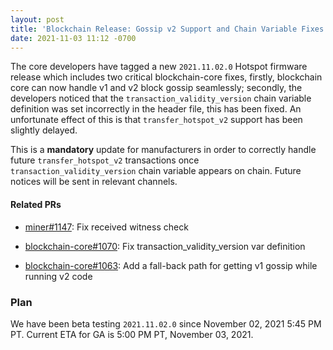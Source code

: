 ```yaml
---
layout: post
title: 'Blockchain Release: Gossip v2 Support and Chain Variable Fixes'
date: 2021-11-03 11:12 -0700
---
```


The core developers have tagged a new `2021.11.02.0` Hotspot firmware release which includes two
critical blockchain-core fixes, firstly, blockchain core can now handle v1 and v2 block gossip
seamlessly; secondly, the developers noticed that the `transaction_validity_version` chain variable
definition was set incorrectly in the header file, this has been fixed. An unfortunate effect of
this is that `transfer_hotspot_v2` support has been slightly delayed.

This is a **mandatory** update for manufacturers in order to correctly handle future
`transfer_hotspot_v2` transactions once `transaction_validity_version` chain variable appears on
chain. Future notices will be sent in relevant channels.

#### Related PRs

- [miner#1147](https://github.com/helium/miner/pull/1147): Fix received witness check

- [blockchain-core#1070](https://github.com/helium/blockchain-core/pull/1070): Fix
  transaction_validity_version var definition
- [blockchain-core#1063](https://github.com/helium/blockchain-core/pull/1063): Add a fall-back path
  for getting v1 gossip while running v2 code

### Plan

We have been beta testing `2021.11.02.0` since November 02, 2021 5:45 PM PT. Current ETA for GA is
5:00 PM PT, November 03, 2021.
